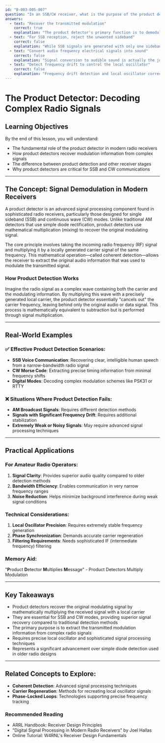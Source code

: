 ```yaml
---
id: "B-003-005-007"
question: "In an SSB/CW receiver, what is the purpose of the product detector?"
answers:
  - text: "Recover the transmitted modulation"
    correct: true
    explanation: "The product detector's primary function is to demodulate (recover) the original audio signal that was used to modulate the radio frequency carrier. By mathematically multiplying the incoming RF signal with a locally generated carrier signal, it extracts the original modulating information from single sideband (SSB) and continuous wave (CW) signals."
  - text: "For SSB reception, reject the unwanted sideband"
    correct: false
    explanation: "While SSB signals are generated with only one sideband, the rejection of the unwanted sideband actually occurs earlier in the receiver's signal processing chain, typically in the filter stages before the product detector. The product detector's role is signal recovery, not initial sideband filtering."
  - text: "Convert audio frequency electrical signals into sound"
    correct: false
    explanation: "Signal conversion to audible sound is actually the job of the audio amplifier and speaker, which comes after the product detector in the receiver's signal chain. The product detector specifically recovers the modulation information from the radio frequency signal."
  - text: "Detect frequency drift to control the local oscillator"
    correct: false
    explanation: "Frequency drift detection and local oscillator correction is a separate function typically handled by phase-locked loop (PLL) circuits or digital frequency stabilization systems, not the product detector. The product detector focuses on signal demodulation."
---
```


# The Product Detector: Decoding Complex Radio Signals

## Learning Objectives
By the end of this lesson, you will understand:
- The fundamental role of the product detector in modern radio receivers
- How product detectors recover modulation information from complex signals
- The difference between product detection and other receiver stages
- Why product detectors are critical for SSB and CW communications

---

## The Concept: Signal Demodulation in Modern Receivers

A product detector is an advanced signal processing component found in sophisticated radio receivers, particularly those designed for single sideband (SSB) and continuous wave (CW) modes. Unlike traditional AM detectors that use simple diode rectification, product detectors use mathematical multiplication (mixing) to recover the original modulating signal.

The core principle involves taking the incoming radio frequency (RF) signal and multiplying it by a locally generated carrier signal of the same frequency. This mathematical operation—called coherent detection—allows the receiver to extract the original audio information that was used to modulate the transmitted signal.

### How Product Detection Works

Imagine the radio signal as a complex wave containing both the carrier and the modulating information. By multiplying this wave with a precisely generated local carrier, the product detector essentially "cancels out" the carrier frequency, leaving behind only the original audio or data signal. This process is mathematically equivalent to subtraction but is performed through signal multiplication.

---

## Real-World Examples

### ✅ Effective Product Detection Scenarios:
- **SSB Voice Communication**: Recovering clear, intelligible human speech from a narrow-bandwidth radio signal
- **CW Morse Code**: Extracting precise timing information from minimal frequency shifts
- **Digital Modes**: Decoding complex modulation schemes like PSK31 or RTTY

### ❌ Situations Where Product Detection Fails:
- **AM Broadcast Signals**: Requires different detection methods
- **Signals with Significant Frequency Drift**: Requires additional stabilization
- **Extremely Weak or Noisy Signals**: May require advanced signal processing techniques

---

## Practical Applications

### For Amateur Radio Operators:
1. **Signal Clarity**: Provides superior audio quality compared to older detection methods
2. **Bandwidth Efficiency**: Enables communication in very narrow frequency ranges
3. **Noise Reduction**: Helps minimize background interference during weak signal conditions

### Technical Considerations:
1. **Local Oscillator Precision**: Requires extremely stable frequency generation
2. **Phase Synchronization**: Demands accurate carrier regeneration
3. **Filtering Requirements**: Needs sophisticated IF (intermediate frequency) filtering

### Memory Aid:
"**P**roduct **D**etector **M**ultiplies **M**essage" - Product Detectors Multiply Modulation

---

## Key Takeaways

- Product detectors recover the original modulating signal by mathematically multiplying the received signal with a local carrier
- They are essential for SSB and CW modes, providing superior signal recovery compared to traditional detection methods
- The primary purpose is to extract the transmitted modulation information from complex radio signals
- Requires precise local oscillator and sophisticated signal processing techniques
- Represents a significant advancement over simple diode detection used in older radio designs

---

## Related Concepts to Explore:
- **Coherent Detection**: Advanced signal processing techniques
- **Carrier Regeneration**: Methods for recreating local oscillator signals
- **Phase-Locked Loops**: Technologies supporting precise frequency tracking

### Recommended Reading
- ARRL Handbook: Receiver Design Principles
- "Digital Signal Processing in Modern Radio Receivers" by Joel Hallas
- Online Tutorial: W4RNL's Receiver Design Fundamentals